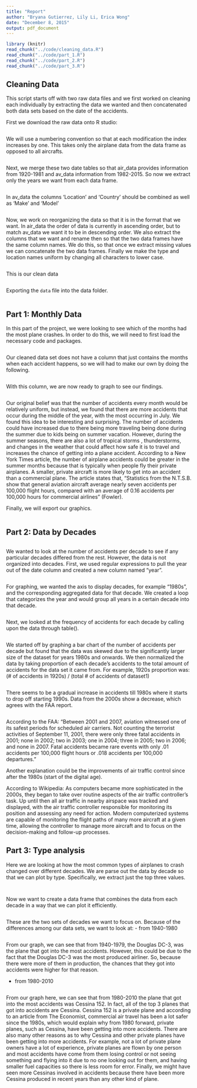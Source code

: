 ```yaml
---
title: "Report"
author: "Bryana Gutierrez, Lily Li, Erica Wong"
date: "December 8, 2015"
output: pdf_document
---
```


```r
library (knitr)
read_chunk("../code/cleaning_data.R")
read_chunk("../code/part_1.R")
read_chunk("../code/part_2.R")
read_chunk("../code/part_3.R")
```
## Cleaning Data
This script starts off with two raw data files and we first worked on cleaning
each individually by extracting the data we wanted and then concatenated both 
data sets based on the date of the accidents. 

First we download the raw data onto R studio: 
```r
```

We will use a numbering convention so that at each modification the index 
increases by one. This takes only the airplane data from the data frame as 
opposed to all aircrafts.
```r
```

Next, we merge these two date tables so that air_data provides information
from 1920-1981 and av_data information from 1982-2015. So now we extract 
only the years we want from each data frame. 
```r
```

In av_data the columns 'Location' and 'Country' should be combined as well
as 'Make' and 'Model'
```r
```

Now, we work on reorganizing the data so that it is in the format that we 
want. In air_data the order of data is currently in ascending order, but 
to match av_data we want it to be in descending order. We also extract the
columns that we want and rename then so that the two data frames have the same
column names. We do this, so that once we extract missing values we can 
concatenate the two data frames. Finally we make the type and location names 
uniform by changing all characters to lower case. 
```r
```

This is our clean data
```r
```

Exporting the `data` file into the data folder. 
```r
```

## Part 1: Monthly Data
In this part of the project, we were looking to see which of the months had 
the most plane crashes. In order to do this, we will need to first load the 
necessary code and packages.
```r
```

Our cleaned data set does not have a column that just contains the months when
each accident happens, so we will had to make our own by doing the following.
```r
```

With this column, we are now ready to graph to see our findings.
```r
```

Our original belief was that the number of accidents every month would be 
relatively uniform, but instead, we found that there are more accidents that 
occur during the middle of the year, with the most occurring in July. We found 
this idea to be interesting and surprising. The number of accidents could have 
increased due to there being more traveling being done during the summer due to
kids being on summer vacation. However, during the summer seasons, there are 
also a lot of tropical storms , thunderstorms, and changes in the weather that
could affect how safe it is to travel and increases the chance of getting into 
a plane accident. According to a New York Times article, the number of airplane 
accidents could be greater in the summer months because that is typically when
people fly their private airplanes. A smaller, private aircraft is more likely
to get into an accident than a commercial plane. The article states that, 
“Statistics from the N.T.S.B. show that general aviation aircraft average 
nearly seven accidents per 100,000 flight hours, compared with an average of
0.16 accidents per 100,000 hours for commercial airlines” (Fowler). 

Finally, we will export our graphics.
```r
```

## Part 2: Data by Decades

```r
```

We wanted to look at the number of accidents per decade to see if any 
particular decades differed from the rest. However, the data is not organized 
into decades. First, we used regular expressions to pull the year out of the 
date column and created a new column named "year". 

```r
```

For graphing, we wanted the axis to display decades, for example "1980s", and
the corresponding aggregated data for that decade. We created a loop that 
categorizes the year and would group all years in a certain decade into that
decade. 

```r
```

Next, we looked at the frequency of accidents for each decade by calling upon
the data through table(). 

```r
```

We started off by graphing a bar chart of the number of accidents per decade 
but found that the data was skewed due to the significantly larger size of the 
dataset for years 1980s and onwards. We then normalized the data by taking 
proportion of each decade’s accidents to the total amount of accidents for the
data set it came from. For example, 1920s proportion was: 
(# of accidents in 1920s) / (total # of accidents of dataset1)

```r
```

There seems to be a gradual increase in accidents till 1980s where it starts to 
drop off starting 1990s. Data from the 2000s show a decrease, which agrees with
the FAA report. 

```r
```

According to the FAA:
“Between 2001 and 2007, aviation witnessed one of its safest periods for 
scheduled air carriers. Not counting the terrorist activities of September 11, 
2001, there were only three fatal accidents in 2001; none in 2002; two in 2003; 
one in 2004; three in 2005; two in 2006; and none in 2007. Fatal accidents 
became rare events with only .01 accidents per 100,000 flight hours or .018 
accidents per 100,000 departures.”

Another explanation could be the improvements of air traffic control since 
after the 1980s (start of the digital age). 

According to Wikipedia:
As computers became more sophisticated in the 2000s, they began to take over 
routine aspects of the air traffic controller's task. Up until then all air 
traffic in nearby airspace was tracked and displayed, with the air traffic 
controller responsible for monitoring its position and assessing any need for 
action. Modern computerized systems are capable of monitoring the flight paths
of many more aircraft at a given time, allowing the controller to manage more
aircraft and to focus on the decision-making and follow-up processes.

## Part 3: Type analysis 
Here we are looking at how the most common types of airplanes to crash changed 
over different decades. We are parse out the data by decade so that we can plot
by type. Specifically, we extract just the top three values.
```r
```
```r
```

Now we want to create a data frame that combines the data from each decade in 
a way that we can plot it efficiently. 
```r
```

These are the two sets of decades we want to focus on. Because of the 
differences among our data sets, we want to look at:
  - from 1940-1980 
```r
```

From our graph, we can see that from 1940-1979, the Douglas DC-3, was the plane
that got into the most accidents. However, this could be due to the fact that 
the Douglas DC-3 was the most produced airliner. So, because there were more of
them in production, the chances that they got into accidents were higher for 
that reason.

  - from 1980-2010
```r
```

From our graph here, we can see that from 1980-2010 the plane that got into the 
most accidents was Cessina 152. In fact, all of the top 3 planes that got into
accidents are Cessina. Cessina 152 is a private plane and according to an 
article from The Economist, commercial air travel has been a lot safer since
the 1980s, which would explain why from 1980 forward, private planes, such as 
Cessina, have been getting into more accidents. There are also many other
reasons as to why Cessina and other private planes have been getting into more 
accidents. For example, not a lot of private plane owners have a lot of 
experience, private planes are flown by one person and most accidents have come
from them losing control or not seeing something and flying into it due to no 
one looking out for them, and having smaller fuel capacities so there is less 
room for error. Finally, we might have seen more Cessinas involved in 
accidents because there have been more Cessina produced in recent years than 
any other kind of plane. 

